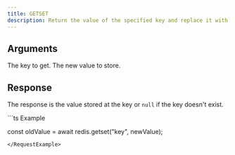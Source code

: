 ```yaml
---
title: GETSET
description: Return the value of the specified key and replace it with a new value.
---
```



## Arguments 

<ParamField body="key" type="string" required>
  The key to get.
</ParamField>

<ParamField body="newValue"  required>
  The new value to store.
</ParamField>

## Response
<ResponseField  required>

The response is the value stored at the key or `null` if the key doesn't exist.
<ResponseField>

<RequestExample>
```ts Example

const oldValue = await redis.getset("key", newValue);
```
</RequestExample>
